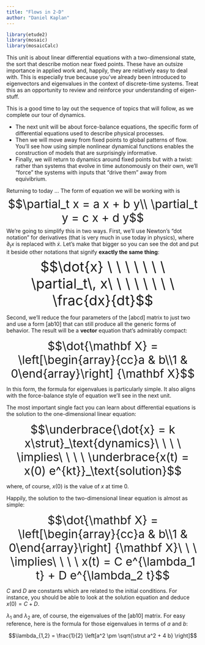 ```yaml
---
title: "Flows in 2-D"
author: "Daniel Kaplan"
---
```


```r
library(etude2)
library(mosaic)
library(mosaicCalc)
```

This unit is about linear differential equations with a two-dimensional state, the sort that describe motion near fixed points. These have an outsize importance in applied work and, happily, they are relatively easy to deal with. This is especially true because you've already been introduced to eigenvectors and eigenvalues in the context of discrete-time systems. Treat this as an opportunity to review and reinforce your understanding of eigen-stuff.

This is a good time to lay out the sequence of topics that will follow, as we complete our tour of dynamics.

* The next unit will be about force-balance equations, the specific form of differential equations used to describe physical processes. 
* Then we will move away from fixed points to global patterns of flow. You'll see how using simple nonlinear dynamical functions enables the construction of models that are surprisingly informative. 
* Finally, we will return to dynamics around fixed points but with a twist: rather than systems that evolve in time autonomously on their own, we'll "force" the systems with inputs that "drive them" away from equivibrium.

Returning to today ... The form of equation we will be working with is 
<div style="font-size: 30px; text-align:center;">$$\partial_t x = a x + b y\\
\partial_t y = c x + d y$$</div>

We're going to simplify this in two ways. First, we'll use Newton's "dot notation" for derivatives (that is very much in use today in physics), where $\partial_t x$ is replaced with $\dot{x}$. Let's make that bigger so you can see the dot and put it beside other notations that signify **exactly the same thing**:
<div style="font-size: 36px; text-align:center;">$$\dot{x} \ \ \ \ \ \ \ \partial_t\, x\ \ \ \ \ \ \ \ \frac{dx}{dt}$$</div>

Second, we'll reduce the four parameters of the [abcd] matrix to just two and use a form [ab10] that can still produce all the generic forms of behavior. The result will be a **vector** equation that's admirably compact:

<div style="font-size: 30px; text-align:center;">$$\dot{\mathbf X} = \left[\begin{array}{cc}a & b\\1 & 0\end{array}\right] {\mathbf X}$$</div>
In this form, the formula for eigenvalues is particularly simple. It also aligns with the force-balance style of equation we'll see in the next unit.

The most important single fact you can learn about differential equations is the solution to the one-dimensional linear equation:

<div style="font-size: 30px; text-align:center;">$$\underbrace{\dot{x} = k x\strut}_\text{dynamics}\ \ \ \ \implies\ \ \ \ \underbrace{x(t) = x(0) e^{kt}}_\text{solution}$$</div> where, of course, $x(0)$ is the value of $x$ at time 0.

Happily, the solution to the two-dimensional linear equation is almost as simple:

<div style="font-size: 30px; text-align:center;">
$$\dot{\mathbf X} = \left[\begin{array}{cc}a & b\\1 & 0\end{array}\right] {\mathbf X}\ \ \ \implies\ \ \ \ x(t) = C e^{\lambda_1 t} + D e^{\lambda_2 t}$$</div>

$C$ and $D$ are constants which are related to the initial conditions. For instance, you should be able to look at the solution equation and deduce $x(0) = C + D$.

$\lambda_1$ and $\lambda_2$ are, of course, the eigenvalues of the [ab10] matrix. For easy reference, here is the formula for those eigenvalues in terms of $a$ and $b$:

$$\lambda_{1,2} = \frac{1}{2} \left[a^2 \pm \sqrt{\strut a^2 + 4 b} \right]$$
<!--

**Optional mystery section**: We're often asked why we don't give the solution $y(t)$ alongside $x(t)$. It's a reasonable question. We don't, because you can deduce the solution $y(t)$ simply by $\int_0^t x(t) dt$. That will be clearer when we get to the force-balance format for differential equations.

-->
